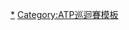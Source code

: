 {{NavboxYears
|name = 辛辛那提大師賽
|title = 歷屆[[辛辛那提大師賽]]
|titlestyle = background-color:#CEF2E0;
|list1 = 
{{NavboxYears|年辛辛那提公開賽|    |    |    |    |    |    |    |    |1968|1969}}
{{NavboxYears|年辛辛那提公開賽|1970|1971|1972|1973|1974|1975|1976|1977|1978|1979}}
{{NavboxYears|年辛辛那提公開賽|1980|1981|1982|1983|1984|1985|1986|1987|1988|1989}}
{{NavboxYears|年辛辛那提大師賽|1990|1991|1992|1993|1994|1995|1996|1997|1998|1999}}
{{NavboxYears|年辛辛那提大師賽|[[2000年辛辛那提大師賽|2000]]|[[2001年辛辛那提大師賽|2001]]|2002|2003|2004|2005|2006|2007|2008|2009}}
{{NavboxYears|年辛辛那提大師賽|2010|2011|2012|2013|2014|2015|2016|2017|2018|2019}}
}}<noinclude>

[[Category:辛辛那提大師賽|*]]
[[Category:ATP巡迴賽模板]]

</noinclude>